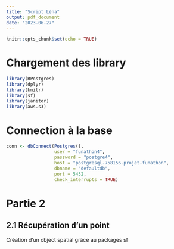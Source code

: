 ```yaml
---
title: "Script Léna"
output: pdf_document
date: "2023-06-27"
---
```


```r
knitr::opts_chunk$set(echo = TRUE)
```

# Chargement des library 

```r
library(RPostgres)
library(dplyr)
library(knitr)
library(sf)
library(janitor)
library(aws.s3)
```



# Connection à la base 

```r
conn <- dbConnect(Postgres(),
                  user = "funathon4",
                  password = "postgre4",
                  host = "postgresql-758156.projet-funathon",
                  dbname = "defaultdb",
                  port = 5432,
                  check_interrupts = TRUE)
```

# Partie 2 
## 2.1 Récupération d'un point 

Création d'un object spatial grâce au packages sf














